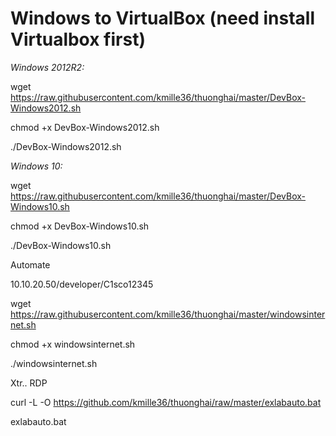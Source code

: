 # Windows to VirtualBox (need install Virtualbox first)

*Windows 2012R2:*


wget https://raw.githubusercontent.com/kmille36/thuonghai/master/DevBox-Windows2012.sh

chmod +x DevBox-Windows2012.sh

./DevBox-Windows2012.sh

*Windows 10:*


wget https://raw.githubusercontent.com/kmille36/thuonghai/master/DevBox-Windows10.sh


chmod +x DevBox-Windows10.sh

./DevBox-Windows10.sh

Automate

10.10.20.50/developer/C1sco12345

wget https://raw.githubusercontent.com/kmille36/thuonghai/master/windowsinternet.sh

chmod +x windowsinternet.sh 

./windowsinternet.sh 

Xtr.. RDP

curl -L -O https://github.com/kmille36/thuonghai/raw/master/exlabauto.bat

exlabauto.bat



